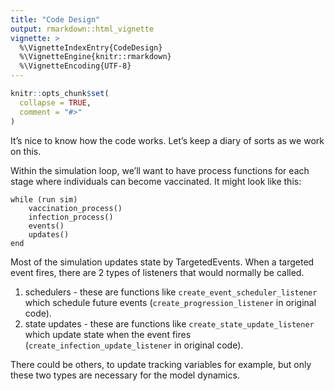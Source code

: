 ```yaml
---
title: "Code Design"
output: rmarkdown::html_vignette
vignette: >
  %\VignetteIndexEntry{CodeDesign}
  %\VignetteEngine{knitr::rmarkdown}
  %\VignetteEncoding{UTF-8}
---
```


```r
knitr::opts_chunk$set(
  collapse = TRUE,
  comment = "#>"
)
```

It's nice to know how the code works. Let's keep a diary of sorts as we work on this.

Within the simulation loop, we'll want to have process functions for each stage where individuals can become vaccinated. It might look like this:

```
while (run sim)
    vaccination_process()
    infection_process()
    events()
    updates()
end
```

Most of the simulation updates state by TargetedEvents. When a targeted event fires, there are 2 types of listeners that would normally be called.

  1. schedulers - these are functions like `create_event_scheduler_listener` which schedule future events (`create_progression_listener` in original code).
  2. state updates - these are functions like `create_state_update_listener` which update state when the event fires (`create_infection_update_listener` in original code).

There could be others, to update tracking variables for example, but only these two types are necessary for the model dynamics.
